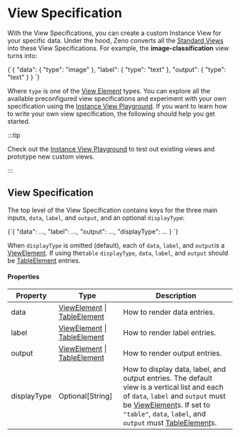
# View Specification

With the View Specifications, you can create a custom Instance View for your specific data.
Under the hood, Zeno converts all the [Standard Views](/docs/views/existing) into these View Specifications.
For example, the **image-classification** view turns into:

<CodeBlock language="json">
  {`{
  "data": {
    "type": "image"
  },
  "label": {
    "type": "text"
  },
  "output": {
    "type": "text"
  }
}
`}
</CodeBlock>

Where `type` is one of the [View Element](/docs/views/spec/other) types. You can explore all the available preconfigured view specifications and experiment with your own specification using the [Instance View Playground](https://zeno-ml.github.io/zeno-instance-views/).
If you want to learn how to write your own view specification, the following should help you get started.

:::tip

Check out the [Instance View Playground](https://zeno-ml.github.io/zeno-instance-views/) to test out existing views and prototype new custom views.

:::

## View Specification

The top level of the View Specification contains keys for the three main inputs, `data`, `label`, and `output`, and an optional `displayType`:

<CodeBlock language="json" title="View Specification">
  {`{
  "data": ...,
  "label": ...,
  "output": ...,
  "displayType": ...
}
`}
</CodeBlock>

When `displayType` is omitted (default), each of `data`, `label`, and `output`is a [ViewElement](/docs/views/spec/other). If using the`table` `displayType`, `data`, `label`, and `output` should be [TableElement](/docs/views/spec/other) entries.

#### Properties

| Property    | Type                                                                            | Description                                                                                                                                                                                                                                                                   |
| ----------- | ------------------------------------------------------------------------------- | ----------------------------------------------------------------------------------------------------------------------------------------------------------------------------------------------------------------------------------------------------------------------------- |
| data        | [ViewElement](/docs/views/spec/other) \| [TableElement](/docs/views/spec/table) | How to render data entries.                                                                                                                                                                                                                                                   |
| label       | [ViewElement](/docs/views/spec/other) \| [TableElement](/docs/views/spec/table) | How to render label entries.                                                                                                                                                                                                                                                  |
| output      | [ViewElement](/docs/views/spec/other) \| [TableElement](/docs/views/spec/table) | How to render output entries.                                                                                                                                                                                                                                                 |
| displayType | Optional[String]                                                                | How to display data, label, and output entries. The default view is a vertical list and each of `data`, `label` and `output` must be [ViewElement](/docs/views/spec/other)s. If set to `"table"`, `data`, `label`, and `output` must [TableElement](/docs/views/spec/table)s. |
